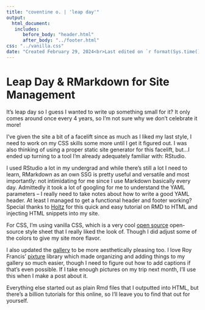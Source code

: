 ```yaml
---
title: "coventine o. | 'leap day'"
output: 
  html_document:
   includes:
      before_body: "header.html"
      after_body: "../footer.html"
css: "../vanilla.css"
date: "Created February 29, 2024<br>Last edited on `r format(Sys.time(), '%B %d, %Y')`"
---
```


# Leap Day & RMarkdown for Site Management

It's leap day so I guess I wanted to write up something small for it? It only comes around once every 4 years, so I'm not sure why we don't celebrate it more!

I've given the site a bit of a facelift since as much as I liked my last style, I need to work on my CSS skills some more until I get it figured out. I was also thinking of using a proper static site generator for this facelift, but...I ended up turning to a tool I'm already adequately familiar with: RStudio.

I used RStudio a lot in my undergrad and while there's still a lot I need to learn, RMarkdown as an own SSG is pretty useful and versatile and most importantly: not intimidating for me since I use Markdown basically every day. Admittedly it took a lot of googling for me to understand the YAML parameters -- I really need to take notes about how to write a good YAML header. At least I managed to get a functional header and footer working? Special thanks to [Holtz](https://holtzy.github.io/Pimp-my-rmd/#text_formating) for this quick and easy tutorial on RMD to HTML and injecting HTML snippets into my site.

For CSS, I'm using vanilla CSS, which is a very cool [open source](https://vanillacss.com/) open-source style sheet that I really liked the look of. Though I did adjust some of the colors to give my site more flavor.

I also updated the [gallery](../creative.html) to be more aesthetically pleasing too. I love Roy Francis' [pixture](https://github.com/royfrancis/pixture) library which made organizing and adding things to my gallery so much easier, though I need to figure out how to add captions if that's even possible. If I take enough pictures on my trip next month, I'll use this when I make a post about it.

Everything else started out as plain Rmd files that I outputted into HTML, but there's a billion tutorials for this online, so I'll leave you to find that out for yourself.